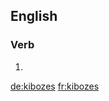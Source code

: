 ==English==

===Verb===
{{head|en|verb form}}

# {{en-third-person singular of|kiboze}}

[[de:kibozes]]
[[fr:kibozes]]